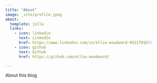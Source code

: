 ```yaml
---
title: "About"
image: _site/profile.jpeg
about:
  template: jolla
  links:
    - icon: linkedin
      text: LinkedIn
      href: https://www.linkedin.com/in/ellie-woodward-9521791b7/
    - icon: github
      text: Github
      href: https://github.com/ellie-woodward/

---
```


About this blog
